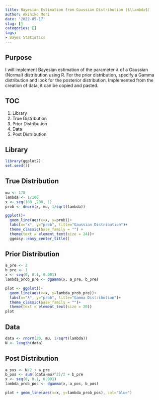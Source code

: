 ```yaml
---
title: Bayesian Estimation from Gaussian Distribution ($\lambda$)
author: Akihiko Mori
date: '2022-05-17'
slug: []
categories: []
tags: 
- Bayes Statistics
---
```


## Purpose
I will implement Bayesian estimation of the parameter $\lambda$ of a Gaussian (Normal) distribution using R. 
For the prior distribution, specify a Gamma distribution and look for the posterior distribution. 
Implemented from the creation of data, it can be copied and pasted.

## TOC
1. Library
2. True Distribution
3. Prior Distribution
4. Data
5. Post Distribution

## Library
```r
library(ggplot2)
set.seed(1)
```

## True Distribution
```r
mu <- 170
lambda <- 1/100
x <- seq(100 ,200, 1)
prob <- dnorm(x, mu, 1/sqrt(lambda))

ggplot()+
  geom_line(aes(x=x, y=prob))+
  labs(x="x", y="prob", title="Gaussian Distribution")+
  theme_classic(base_family = "") +
  theme(text = element_text(size = 24))+
  ggeasy::easy_center_title()
```


## Prior Distribution
```r
a_pre <- 2
b_pre <- 1
x <- seq(0, 0.1, 0.001)
lambda_prob_pre <- dgamma(x, a_pre, b_pre)

plot <- ggplot()+
  geom_line(aes(x=x, y=lambda_prob_pre))+
  labs(x="λ", y="prob", title="Gamma Distribution")+
  theme_classic(base_family = "")+
  theme(text = element_text(size = 20))
plot
```

## Data
```r
data <- rnorm(30, mu, 1/sqrt(lambda))
N <- length(data)
```

## Post Distribution
```r
a_pos <- N/2 + a_pre
b_pos <- sum((data-mu)^2)/2 + b_pre
x <- seq(0, 0.1, 0.001)
lambda_prob_pos <- dgamma(x, a_pos, b_pos)

plot + geom_line(aes(x=x, y=lambda_prob_pos), col="blue")
```
